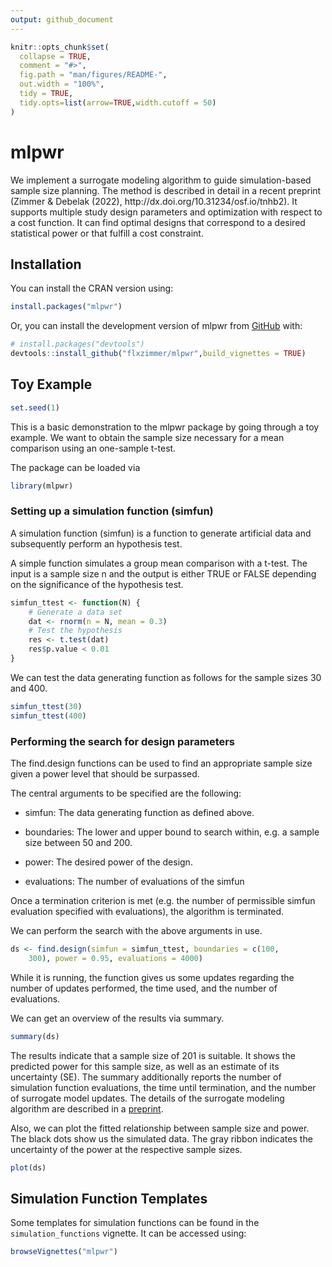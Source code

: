 ```yaml
---
output: github_document
---
```


<!-- README.md is generated from README.Rmd. Please edit that file -->

```r
knitr::opts_chunk$set(
  collapse = TRUE,
  comment = "#>",
  fig.path = "man/figures/README-",
  out.width = "100%",
  tidy = TRUE,
  tidy.opts=list(arrow=TRUE,width.cutoff = 50)
)
```

# mlpwr

<!-- badges: start -->
<!-- badges: end -->

We implement a surrogate modeling algorithm to guide simulation-based sample size planning. The method is described in detail in a recent preprint (Zimmer & Debelak (2022), http://dx.doi.org/10.31234/osf.io/tnhb2). It supports multiple study design parameters and optimization with respect to a cost function. It can find optimal designs that correspond to a desired statistical power or that fulfill a cost constraint.

    
## Installation

You can install the CRAN version using: 
``` r
install.packages("mlpwr")
```

Or, you can install the development version of mlpwr from [GitHub](https://github.com/) with:

``` r
# install.packages("devtools")
devtools::install_github("flxzimmer/mlpwr",build_vignettes = TRUE)
```

## Toy Example

```r
set.seed(1)
```

This is a basic demonstration to the mlpwr package by going through a toy example. We want to obtain the sample size necessary for a mean comparison using an one-sample t-test. 



The package can be loaded via

```r
library(mlpwr)
```


### Setting up a simulation function (simfun)

A simulation function (simfun) is a function to generate artificial data and subsequently perform an hypothesis test.

A simple function simulates a group mean comparison with a t-test. The input is a sample size n and the output is either TRUE or FALSE depending on the significance of the hypothesis test. 

```r
simfun_ttest <- function(N) {
    # Generate a data set
    dat <- rnorm(n = N, mean = 0.3)
    # Test the hypothesis
    res <- t.test(dat)
    res$p.value < 0.01
}
```

We can test the data generating function as follows for the sample sizes 30 and 400. 

```r
simfun_ttest(30)
simfun_ttest(400)
```

### Performing the search for design parameters

The find.design functions can be used to find an appropriate sample size given a power level that should be surpassed.

The central arguments to be specified are the following:

-   simfun: The data generating function as defined above.

-   boundaries: The lower and upper bound to search within, e.g. a sample size between 50 and 200.

-   power: The desired power of the design.

-   evaluations: The number of evaluations of the simfun 

Once a termination criterion is met (e.g. the number of permissible simfun evaluation specified with evaluations), the algorithm is terminated.

We can perform the search with the above arguments in use. 

```r
ds <- find.design(simfun = simfun_ttest, boundaries = c(100,
    300), power = 0.95, evaluations = 4000)
```

While it is running, the function gives us some updates regarding the number of updates performed, the time used, and the number of evaluations.

We can get an overview of the results via summary. 

```r
summary(ds)
```

The results indicate that a sample size of 201 is suitable. It shows the predicted power for this sample size, as well as an estimate of its uncertainty (SE). The summary additionally reports the number of simulation function evaluations, the time until termination, and the number of surrogate model updates. The details of the surrogate modeling algorithm are described in a [preprint](http://dx.doi.org/10.31234/osf.io/tnhb2). 

Also, we can plot the fitted relationship between sample size and power. The black dots show us the simulated data. The gray ribbon indicates the uncertainty of the power at the respective sample sizes.  
```r
plot(ds)
```


## Simulation Function Templates

Some templates for simulation functions can be found in the `simulation_functions` vignette. It can be accessed using:

```r
browseVignettes("mlpwr")
```


